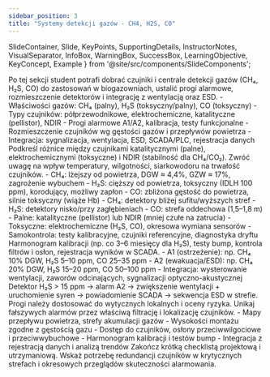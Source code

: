 ```yaml
---
sidebar_position: 3
title: "Systemy detekcji gazów - CH4, H2S, CO"
---
```


  SlideContainer, 
  Slide, 
  KeyPoints, 
  SupportingDetails, 
  InstructorNotes,
  VisualSeparator,
  InfoBox,
  WarningBox,
  SuccessBox,
  LearningObjective,
  KeyConcept,
  Example
} from '@site/src/components/SlideComponents';

<SlideContainer>

<Slide title="🎯 Cel sekcji: skuteczna detekcja gazów" type="info">
<LearningObjective>
Po tej sekcji student potrafi dobrać czujniki i centrale detekcji gazów (CH₄, H₂S, CO) do zastosowań w biogazowniach, ustalić progi alarmowe, rozmieszczenie detektorów i integrację z wentylacją oraz ESD.
</LearningObjective>

<KeyPoints title="📋 Zakres">
- Właściwości gazów: CH₄ (palny), H₂S (toksyczny/palny), CO (toksyczny)
- Typy czujników: półprzewodnikowe, elektrochemiczne, katalityczne (pellistor), NDIR
- Progi alarmowe A1/A2, kalibracja, testy funkcjonalne
- Rozmieszczenie czujników wg gęstości gazów i przepływów powietrza
- Integracja: sygnalizacja, wentylacja, ESD, SCADA/PLC, rejestracja danych
</KeyPoints>

<InstructorNotes>
Podkreśl różnice między czujnikami katalitycznymi (palne), elektrochemicznymi (toksyczne) i NDIR (stabilność dla CH₄/CO₂). Zwróć uwagę na wpływ temperatury, wilgotności, siarkowodoru na trwałość czujników.
</InstructorNotes>
</Slide>

<VisualSeparator type="energy" />

<Slide title="🧪 Właściwości i zagrożenia gazów" type="warning">
<SupportingDetails title="Charakterystyki">
- CH₄: lżejszy od powietrza, DGW ≈ 4,4%, GZW ≈ 17%, zagrożenie wybuchem
- H₂S: cięższy od powietrza, toksyczny (IDLH 100 ppm), korodujący, możliwy zapłon
- CO: zbliżona gęstość do powietrza, silnie toksyczny (wiąże Hb)
</SupportingDetails>

<InfoBox title="Rozmieszczenie">
- CH₄: detektory bliżej sufitu/wyższych stref
- H₂S: detektory nisko/przy zagłębieniach
- CO: strefa oddechowa (1,5–1,8 m)
</InfoBox>
</Slide>

<VisualSeparator type="default" />

<Slide title="📟 Technologie czujników" type="info">
<KeyPoints title="Dobór technologii">
- Palne: katalityczne (pellistor) lub NDIR (mniej czułe na zatrucia)
- Toksyczne: elektrochemiczne (H₂S, CO), okresowa wymiana sensorów
- Samokontrola: testy kalibracyjne, czujniki referencyjne, diagnostyka dryftu
</KeyPoints>

<SupportingDetails title="Utrzymanie">
Harmonogram kalibracji (np. co 3–6 miesięcy dla H₂S), testy bump, kontrola filtrów i osłon, rejestracja wyników w SCADA.
</SupportingDetails>
</Slide>

<VisualSeparator type="default" />

<Slide title="🚨 Progi alarmowe i integracja" type="tip">
<KeyPoints title="Progi i akcje">
- A1 (ostrzeżenie): np. CH₄ 10% DGW, H₂S 5–10 ppm, CO 25–35 ppm
- A2 (ewakuacja/ESD): np. CH₄ 20% DGW, H₂S 15–20 ppm, CO 50–100 ppm
- Integracja: wysterowanie wentylacji, zaworów odcinających, sygnalizacji optyczno-akustycznej
</KeyPoints>

<Example title="Scenariusz">
Detektor H₂S > 15 ppm → alarm A2 → zwiększenie wentylacji + uruchomienie syren → powiadomienie SCADA → sekwencja ESD w strefie.
</Example>

<WarningBox title="Uwaga">
Progi należy dostosować do wytycznych lokalnych i oceny ryzyka. Unikaj fałszywych alarmów przez właściwą filtrację i lokalizację czujników.
</WarningBox>
</Slide>

<VisualSeparator type="default" />

<Slide title="✅ Projekt rozmieszczenia i testów" type="success">
<KeyPoints title="Checklist">
- Mapy przepływu powietrza, strefy akumulacji gazów
- Wysokości montażu zgodne z gęstością gazu
- Dostęp do czujników, osłony przeciwwilgociowe i przeciwwybuchowe
- Harmonogram kalibracji i testów bump
- Integracja z rejestracją danych i analizą trendów
</KeyPoints>

<InstructorNotes>
Zakończ krótką checklistą projektową i utrzymaniową. Wskaż potrzebę redundancji czujników w krytycznych strefach i okresowych przeglądów skuteczności alarmowania.
</InstructorNotes>
</Slide>

</SlideContainer>
